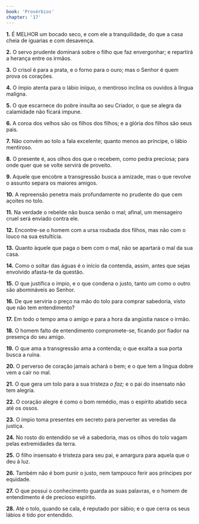 ```yaml
---
book: 'Provérbios'
chapter: '17'
---
```


**1.** É MELHOR um bocado seco, e com ele a tranquilidade, do que a casa cheia de iguarias e com desavença.

**2.** O servo prudente dominará sobre o filho que faz envergonhar; e repartirá a herança entre os irmãos.

**3.** O crisol é para a prata, e o forno para o ouro; mas o Senhor é quem prova os corações.

**4.** O ímpio atenta para o lábio iníquo, o mentiroso inclina os ouvidos à língua maligna.

**5.** O que escarnece do pobre insulta ao seu Criador, o que se alegra da calamidade não ficará impune.

**6.** A coroa dos velhos são os filhos dos filhos; e a glória dos filhos são seus pais.

**7.** Não convém ao tolo a fala excelente; quanto menos ao príncipe, o lábio mentiroso.

**8.** O presente é, aos olhos dos que o recebem, como pedra preciosa; para onde quer que se volte servirá de proveito.

**9.** Aquele que encobre a transgressão busca a amizade, mas o que revolve o assunto separa os maiores amigos.

**10.** A repreensão penetra mais profundamente no prudente do que cem açoites no tolo.

**11.** Na verdade o rebelde não busca senão o mal; afinal, um mensageiro cruel será enviado contra ele.

**12.** Encontre-se o homem com a ursa roubada dos filhos, mas não com o louco na sua estultícia.

**13.** Quanto àquele que paga o bem com o mal, não se apartará o mal da sua casa.

**14.** Como o soltar das águas é o início da contenda, assim, antes que sejas envolvido afasta-te da questão.

**15.** O que justifica o ímpio, e o que condena o justo, tanto um como o outro são abomináveis ao Senhor.

**16.** De que serviria o preço na mão do tolo para comprar sabedoria, visto que não tem entendimento?

**17.** Em todo o tempo ama o amigo e para a hora da angústia nasce o irmão.

**18.** O homem falto de entendimento compromete-se, ficando por fiador na presença do seu amigo.

**19.** O que ama a transgressão ama a contenda; o que exalta a sua porta busca a ruína.

**20.** O perverso de coração jamais achará o bem; e o que tem a língua dobre vem a cair no mal.

**21.** O que gera um tolo para a sua tristeza *o faz;* e o pai do insensato não tem alegria.

**22.** O coração alegre é como o bom remédio, mas o espírito abatido seca até os ossos.

**23.** O ímpio toma presentes em secreto para perverter as veredas da justiça.

**24.** No rosto do entendido se vê a sabedoria, mas os olhos do tolo vagam pelas extremidades da terra.

**25.** O filho insensato é tristeza para seu pai, e amargura para aquela que o deu à luz.

**26.** Também não é bom punir o justo, nem tampouco ferir aos príncipes por equidade.

**27.** O que possui o conhecimento guarda as suas palavras, e o homem de entendimento é de precioso espírito.

**28.** Até o tolo, quando se cala, é reputado por sábio; e o que cerra os seus lábios é tido por entendido.